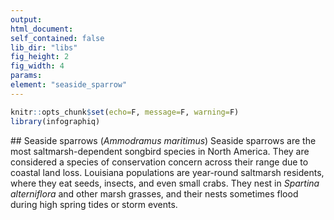 ```yaml
---
output:
html_document:
self_contained: false
lib_dir: "libs"
fig_height: 2
fig_width: 4
params:
element: "seaside_sparrow"
---
```


```r
knitr::opts_chunk$set(echo=F, message=F, warning=F)
library(infographiq)
```

<base target="_parent">
## Seaside sparrows (*Ammodramus maritimus*)
Seaside sparrows are the most saltmarsh-dependent songbird species in North America. They are considered a species of conservation concern across their range due to coastal land loss. Louisiana populations are year-round saltmarsh residents, where they eat seeds, insects, and even small crabs. They nest in *Spartina alterniflora* and other marsh grasses, and their nests sometimes flood during high spring tides or storm events. 

